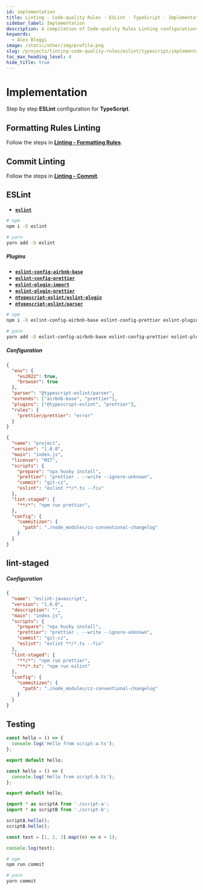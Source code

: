 ```yaml
---
id: implementation
title: Linting - Code-quality Rules · ESLint · TypeScript · Implementation
sidebar_label: Implementation
description: A compilation of Code-quality Rules Linting configurations.
keywords:
  - Alex Bleggi
image: /static/other/img/profile.png
slug: /projects/linting-code-quality-rules/eslint/typescript/implementation
toc_max_heading_level: 4
hide_title: true
---
```



# Implementation

Step by step **ESLint** configuration for **TypeScript**.

## Formatting Rules Linting

Follow the steps in **[Linting - Formatting Rules](/docs/projects/linting-formatting-rules/implementation)**.

## Commit Linting

Follow the steps in **[Linting - Commit](/docs/projects/linting-commit/implementation)**.

## ESLint

- **[`eslint`](https://www.npmjs.com/package/eslint)**

```bash
# npm
npm i -D eslint

# yarn
yarn add -D eslint
```

##### Plugins

- **[`eslint-config-airbnb-base`](https://www.npmjs.com/package/eslint-config-airbnb-base)**
- **[`eslint-config-prettier`](https://www.npmjs.com/package/eslint-config-prettier)**
- **[`eslint-plugin-import`](https://www.npmjs.com/package/eslint-plugin-import)**
- **[`eslint-plugin-prettier`](https://www.npmjs.com/package/eslint-plugin-prettier)**
- **[`@typescript-eslint/eslint-plugin`](https://www.npmjs.com/package/@typescript-eslint/eslint-plugin)**
- **[`@typescript-eslint/parser`](https://www.npmjs.com/package/@typescript-eslint/parser)**

```bash
# npm
npm i -D eslint-config-airbnb-base eslint-config-prettier eslint-plugin-import eslint-plugin-prettier @typescript-eslint/eslint-plugin @typescript-eslint/parser

# yarn
yarn add -D eslint-config-airbnb-base eslint-config-prettier eslint-plugin-import eslint-plugin-prettier @typescript-eslint/eslint-plugin @typescript-eslint/parser
```

##### Configuration

```json title=".eslintrc.json"
{
  "env": {
    "es2022": true,
    "browser": true
  },
  "parser": "@typescript-eslint/parser",
  "extends": ["airbnb-base", "prettier"],
  "plugins": ["@typescript-eslint", "prettier"],
  "rules": {
    "prettier/prettier": "error"
  }
}
```

```json {10} title="package.json"
{
  "name": "project",
  "version": "1.0.0",
  "main": "index.js",
  "license": "MIT",
  "scripts": {
    "prepare": "npx husky install",
    "prettier": "prettier . --write --ignore-unknown",
    "commit": "git-cz",
    "eslint": "eslint **/*.ts --fix"
  },
  "lint-staged": {
    "**/*": "npm run prettier",
  },
  "config": {
    "commitizen": {
      "path": "./node_modules/cz-conventional-changelog"
    }
  }
}
```

## lint-staged

##### Configuration

```json {14} title="package.json"
{
  "name": "eslint-javascript",
  "version": "1.0.0",
  "description": "",
  "main": "index.js",
  "scripts": {
    "prepare": "npx husky install",
    "prettier": "prettier . --write --ignore-unknown",
    "commit": "git-cz",
    "eslint": "eslint **/*.ts --fix"
  },
  "lint-staged": {
    "**/*": "npm run prettier",
    "**/*.ts": "npm run eslint"
  },
  "config": {
    "commitizen": {
      "path": "./node_modules/cz-conventional-changelog"
    }
  }
}
```

## Testing

```typescript title="src/script-a.ts"
const hello = () => {
  console.log('Hello from script-a.ts');
};

export default hello;
```

```typescript title="src/script-b.ts"
const hello = () => {
  console.log('Hello from script-b.ts');
};

export default hello;
```

```typescript title="src/index.ts"
import * as scriptA from './script-a';
import * as scriptB from './script-b';

scriptA.hello();
scriptB.hello();

const test = [1, 2, 3].map((n) => n + 1);

console.log(test);
```

```bash
# npm
npm run commit

# yarn
yarn commit
```
